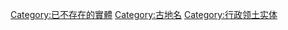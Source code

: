 {{Commons category|Former subdivisions by country}}

[[Category:已不存在的實體|Category:已不存在的實體]]
[[Category:古地名|Category:古地名]]
[[Category:行政领土实体|Category:行政领土实体]]